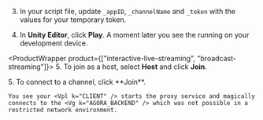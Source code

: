 <PlatformWrapper platform="unity">

3. In your script file, update `_appID`, `_channelName` and `_token` with the values for your temporary token.

4. In **Unity Editor**, click **Play**. A moment later you see the <Vpl k="CLIENT" /> running on your development device.

<ProductWrapper product={["interactive-live-streaming", "broadcast-streaming"]}>
5. To join as a host, select **Host** and click **Join**.
</ProductWrapper>

<ProductWrapper notAllowed="interactive-live-streaming">
5. To connect to a channel, click **Join**.
</ProductWrapper>

    You see your <Vpl k="CLIENT" /> starts the proxy service and magically connects to the <Vg k="AGORA_BACKEND" /> which was not possible in a restricted network environment. 

</PlatformWrapper>